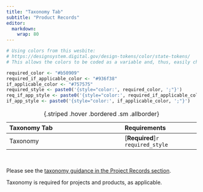 ```yaml
---
title: "Taxonomy Tab"
subtitle: "Product Records"
editor: 
  markdown: 
    wrap: 80
---
```


```r
# Using colors from this wesbite:
# https://designsystem.digital.gov/design-tokens/color/state-tokens/
# This allows the colors to be coded as a variable and, thus, easily changed.

required_color <- "#b50909"
required_if_applicable_color <- "#936f38"
if_applicable_color <- "#757575"
required_style <- paste0('{style="color:', required_color, ';"}')
req_if_app_style <- paste0('{style="color:', required_if_applicable_color,';"}')
if_app_style <- paste0('{style="color:', if_applicable_color, ';"}')
```

| Taxonomy Tab | Requirements               |
|:--------------------------------------|:------------------------|
| Taxonomy                              | [**Required**]`r required_style`   |
: {.striped .hover .bordered .sm .allborder}   

<br/>

Please see the [taxonomy guidance in the Project Records section](../project_records/taxonomy_tab_project.qmd).

Taxonomy is required for projects and products, as applicable.
